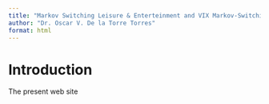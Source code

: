 ```yaml
---
title: "Markov Switching Leisure & Enterteinment and VIX Markov-Switching investing"
author: "Dr. Oscar V. De la Torre Torres"
format: html
---
```


# Introduction

The present web site